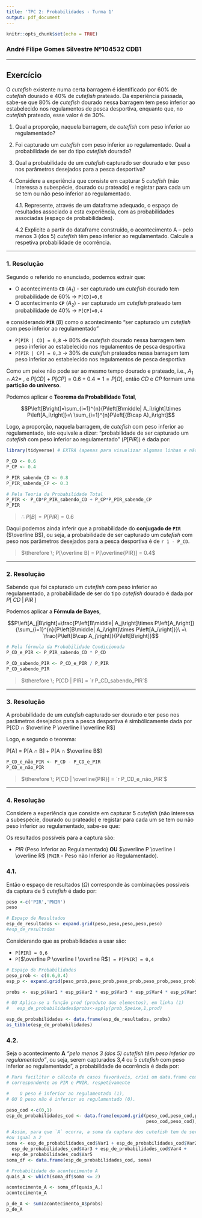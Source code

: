 ---
title: 'TPC 2: Probabilidades - Turma 1'
output: pdf_document
---

```{r setup, include=FALSE}
knitr::opts_chunk$set(echo = TRUE)
```

### André Filipe Gomes Silvestre Nº104532 CDB1

---

## Exercício

O *cutefish* existente numa certa barragem é identificado por 60% de *cutefish* dourado e 40% de *cutefish* prateado. Da experiência passada, sabe-se que 80% de *cutefish* dourado nessa barragem tem peso inferior ao estabelecido nos regulamentos de pesca desportiva, enquanto que, no *cutefish* prateado, esse valor é de 30%.

1. Qual a proporção, naquela barragem, de *cutefish* com peso inferior ao regulamentado?

2. Foi capturado um *cutefish* com peso inferior ao regulamentado. Qual a probabilidade de ser do tipo *cutefish* dourado?

3. Qual a probabilidade de um *cutefish* capturado ser dourado e ter peso nos parâmetros desejados para a pesca desportiva?

4. Considere a experiência que consiste em capturar 5 *cutefish* (não interessa a subespécie, dourado ou prateado) e registar para cada um se tem ou não peso inferior ao regulamentado.

   4.1. Represente, através de um dataframe adequado, o espaço de resultados associado a esta experiência, com as probabilidades associadas (espaço de probabilidades).

   4.2 Explicite a partir do dataframe construído, o acontecimento A – pelo menos 3 (dos 5) *cutefish* têm peso inferior ao regulamentado. Calcule a respetiva probabilidade de ocorrência.
  
---

\newpage

### 1. Resolução

Segundo o referido no enunciado, podemos extrair que:

- O acontecimento **`CD`** ($A_1$) - ser capturado um *cutefish* dourado tem probabilidade de 60% -> `P[CD]=0,6`
- O acontecimento **`CP`** ($A_2$) - ser capturado um *cutefish* prateado tem probabilidade de 40% -> `P[CP]=0,4`

e considerando **`PIR`** ($B$) como o acontecimento "ser capturado um *cutefish* com peso inferior ao regulamentado"

- `P[PIR | CD] = 0,8` ->  80% de *cutefish* dourado nessa barragem tem peso inferior ao estabelecido nos regulamentos de pesca desportiva
- `P[PIR | CP] = 0,3` ->  30% de *cutefish* prateados nessa barragem tem peso inferior ao estabelecido nos regulamentos de pesca desportiva

Como um peixe não pode ser ao mesmo tempo dourado e prateado, i.e., $A_1 \cap A2 = \ $, e $P[CD] + P[CP] = 0.6 + 0.4 = 1 = P[\Omega]$, então $CD$ e $CP$ formam uma **partição do universo**.

Podemos aplicar o **Teorema da Probabilidade Total**,

$$P\left[B\right]=\sum_{i=1}^{n}{P\left[B\middle| A_i\right]\times P\left[A_i\right]}=\ \sum_{i=1}^{n}P\left[{B\cap A}_i\right]$$

Logo, a proporção, naquela barragem, de *cutefish* com peso inferior ao regulamentado, isto equivale a dizer: "probabilidade de ser capturado um *cutefish* com peso inferior ao regulamentado" ($P[PIR]$) é dada por:

```{r message=FALSE, warning=FALSE}
library(tidyverse) # EXTRA (apenas para visualizar algumas linhas e não todas)

P_CD <- 0.6
P_CP <- 0.4

P_PIR_sabendo_CD <- 0.8
P_PIR_sabendo_CP <- 0.3

# Pela Teoria da Probabilidade Total
P_PIR <- P_CD*P_PIR_sabendo_CD + P_CP*P_PIR_sabendo_CP
P_PIR
```

> $\therefore \; P[B] = P[PIR] = 0.6$

Daqui podemos ainda inferir que a probabilidade do **conjugado de `PIR`** ($\overline B$), ou seja, a probabilidade de ser capturado um *cutefish* com peso nos parâmetros desejados para a pesca desportiva é de `r 1 - P_CD `.

> $\therefore \; P[\overline B] = P[\overline{PIR}] = 0.4$

---

### 2. Resolução

Sabendo que foi capturado um *cutefish* com peso inferior ao regulamentado, a probabilidade de ser do tipo *cutefish* dourado é dada por $P[\;CD\; | \;PIR\;]$

Podemos aplicar a **Fórmula de Bayes**,

$$P\left[A_j|B\right]=\frac{P\left[B\middle| A_j\right]\times P\left[A_i\right]}{\sum_{i=1}^{n}{P\left[B\middle| A_i\right]\times P\left[A_i\right]}}\ =\ \frac{P\left[B\cap A_j\right]}{P\left[B\right]}$$


```{r}
# Pela fórmula da Probabilidade Condicionada
P_CD_e_PIR <- P_PIR_sabendo_CD * P_CD

P_CD_sabendo_PIR <- P_CD_e_PIR / P_PIR
P_CD_sabendo_PIR
```

> $\therefore \; P[CD | PIR] = `r P_CD_sabendo_PIR`$

---

### 3. Resolução

A probabilidade de um *cutefish* capturado ser dourado e ter peso nos parâmetros desejados para a pesca desportiva é simbólicamente dada por P[CD $\cap$ $\overline P \overline I \overline R$]

Logo, e segundo o teorema:

P[A] = P[A $\cap$ B] + P[A $\cap$ $\overline B$]

```{r}
P_CD_e_não_PIR <- P_CD - P_CD_e_PIR
P_CD_e_não_PIR
```

> $\therefore \; P[CD | \overline{PIR}] = `r P_CD_e_não_PIR`$

---

\newpage

### 4. Resolução

Considere a experiência que consiste em capturar 5 *cutefish* (não interessa a subespécie, dourado ou prateado) e registar para cada um se tem ou não peso inferior ao regulamentado, sabe-se que:

Os resultados possíveis para a captura são: 

- $PIR$ (Peso Inferior ao Regulamentado) **OU** $\overline P \overline I \overline R$ (`PNIR` - Peso não Inferior ao Regulamentado).

###  4.1.
  
Então o espaço de resultados ($\Omega$) corresponde às combinações possíveis da captura de 5 *cutefish* é dado por:

```{r}
peso <-c('PIR','PNIR')
peso

# Espaço de Resultados
esp_de_resultados <- expand.grid(peso,peso,peso,peso,peso)
#esp_de_resultados
```

Considerando que as probabilidades a usar são:

- `P[PIR] = 0,6`
- `P[`$\overline P \overline I \overline R$`] = P[PNIR] = 0,4`


```{r}
# Espaço de Probabilidades
peso_prob <- c(0.6,0.4)
esp_p <- expand.grid(peso_prob,peso_prob,peso_prob,peso_prob,peso_prob)

probs <- esp_p$Var1 * esp_p$Var2 * esp_p$Var3 * esp_p$Var4 * esp_p$Var5

# OU Aplica-se a função prod (produto dos elementos), em linha (1)
#   esp_de_probabilidades$probs<-apply(prob_5peixe,1,prod)

esp_de_probabilidades <- data.frame(esp_de_resultados, probs)
as_tibble(esp_de_probabilidades)
```


\newpage

### 4.2.

Seja o acontecimento **A** *"pelo menos 3 (dos 5) cutefish têm peso inferior ao regulamentado"*, ou seja, serem capturados 3,4 ou 5 *cutefish* com peso inferior ao regulamentado", a probabilidade de ocorrência é dada por:

```{r}
# Para facilitar o cálculo de casos favoráveis, criei um data.frame com 0 e 1, 
# correspondente ao PIR e PNIR, respetivamente

#    O peso é inferior ao regulamentado (1),
# OU O peso não é inferior ao regulamentado (0).

peso_cod <-c(0,1)
esp_de_probabilidades_cod <- data.frame(expand.grid(peso_cod,peso_cod,peso_cod,
                                                    peso_cod,peso_cod), probs)

# Assim, para que `A` ocorra, a soma da captura dos cutefish tem de ser inferior
#ou igual a 2  
soma <- esp_de_probabilidades_cod$Var1 + esp_de_probabilidades_cod$Var2 + 
  esp_de_probabilidades_cod$Var3 + esp_de_probabilidades_cod$Var4 + 
  esp_de_probabilidades_cod$Var5
soma_df <- data.frame(esp_de_probabilidades_cod, soma)

# Probabilidade do acontecimento A
quais_A <- which(soma_df$soma <= 2)

acontecimento_A <- soma_df[quais_A,]
acontecimento_A

p_de_A <- sum(acontecimento_A$probs)
p_de_A
```
